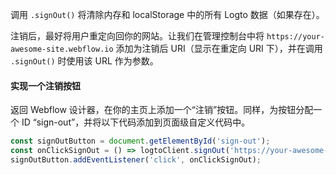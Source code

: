 调用 `.signOut()` 将清除内存和 localStorage 中的所有 Logto 数据（如果存在）。

注销后，最好将用户重定向回你的网站。让我们在管理控制台中将 `https://your-awesome-site.webflow.io` 添加为注销后 URI（显示在重定向 URI 下），并在调用 `.signOut()` 时使用该 URL 作为参数。

#### 实现一个注销按钮

返回 Webflow 设计器，在你的主页上添加一个“注销”按钮。同样，为按钮分配一个 ID “sign-out”，并将以下代码添加到页面级自定义代码中。

```js
const signOutButton = document.getElementById('sign-out');
const onClickSignOut = () => logtoClient.signOut('https://your-awesome-site.webflow.io');
signOutButton.addEventListener('click', onClickSignOut);
```

